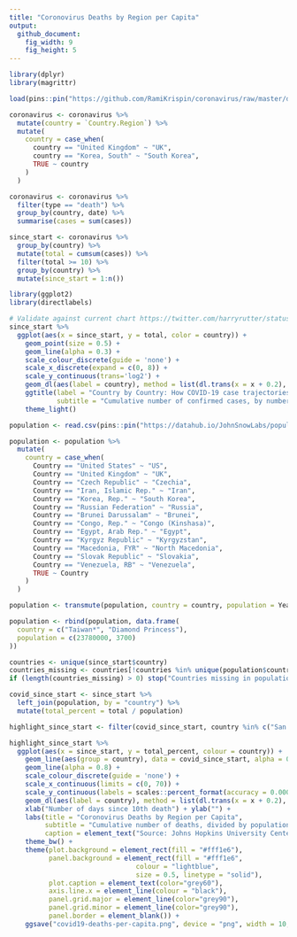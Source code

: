 ```yaml
---
title: "Coronovirus Deaths by Region per Capita"
output:
  github_document:
    fig_width: 9
    fig_height: 5
---
```


```r
library(dplyr)
library(magrittr)

load(pins::pin("https://github.com/RamiKrispin/coronavirus/raw/master/data/coronavirus.rda"))

coronavirus <- coronavirus %>%
  mutate(country = `Country.Region`) %>%
  mutate(
    country = case_when(
      country == "United Kingdom" ~ "UK",
      country == "Korea, South" ~ "South Korea",
      TRUE ~ country
    )
  )

coronavirus <- coronavirus %>%
  filter(type == "death") %>%
  group_by(country, date) %>%
  summarise(cases = sum(cases))
```

```r
since_start <- coronavirus %>%
  group_by(country) %>%
  mutate(total = cumsum(cases)) %>%
  filter(total >= 10) %>%
  group_by(country) %>%
  mutate(since_start = 1:n())
```

```r
library(ggplot2)
library(directlabels)

# Validate against current chart https://twitter.com/harryrutter/status/1244253749520084992/photo/1
since_start %>%
  ggplot(aes(x = since_start, y = total, color = country)) +
    geom_point(size = 0.5) +
    geom_line(alpha = 0.3) +
    scale_colour_discrete(guide = 'none') +
    scale_x_discrete(expand = c(0, 8)) +
    scale_y_continuous(trans='log2') +
    geom_dl(aes(label = country), method = list(dl.trans(x = x + 0.2), "last.points", cex = 0.8)) +
    ggtitle(label = "Country by Country: How COVID-19 case trajectories compare",
            subtitle = "Cumulative number of confirmed cases, by number of days since 10th death") +
    theme_light()
```

```r
population <- read.csv(pins::pin("https://datahub.io/JohnSnowLabs/population-figures-by-country/r/population-figures-by-country-csv.csv"), stringsAsFactors = F)

population <- population %>%
  mutate(
    country = case_when(
      Country == "United States" ~ "US",
      Country == "United Kingdom" ~ "UK",
      Country == "Czech Republic" ~ "Czechia",
      Country == "Iran, Islamic Rep." ~ "Iran",
      Country == "Korea, Rep." ~ "South Korea",
      Country == "Russian Federation" ~ "Russia",
      Country == "Brunei Darussalam" ~ "Brunei",
      Country == "Congo, Rep." ~ "Congo (Kinshasa)",
      Country == "Egypt, Arab Rep." ~ "Egypt",
      Country == "Kyrgyz Republic" ~ "Kyrgyzstan",
      Country == "Macedonia, FYR" ~ "North Macedonia",
      Country == "Slovak Republic" ~ "Slovakia",
      Country == "Venezuela, RB" ~ "Venezuela",
      TRUE ~ Country
    )
  )

population <- transmute(population, country = country, population = Year_2016)

population <- rbind(population, data.frame(
  country = c("Taiwan*", "Diamond Princess"),
  population = c(23780000, 3700)
))

countries <- unique(since_start$country)
countries_missing <- countries[!countries %in% unique(population$country)]
if (length(countries_missing) > 0) stop("Countries missing in population table: ", paste0(countries_missing, collapse = "; "))
```

```r
covid_since_start <- since_start %>%
  left_join(population, by = "country") %>%
  mutate(total_percent = total / population)

highlight_since_start <- filter(covid_since_start, country %in% c("San Marino", "Andorra", "Iceland", "India", "Luxembourg", "US", "Spain", "Italy", "Japan", "China", "Iran", "UK", "South Korea", "Singapore", "Diamond Princess", "Vietnam", "Taiwan*", "Thailand", "Germany", "France", "Monaco"))

highlight_since_start %>%
  ggplot(aes(x = since_start, y = total_percent, colour = country)) +
    geom_line(aes(group = country), data = covid_since_start, alpha = 0.3, colour = "grey") +
    geom_line(alpha = 0.8) +
    scale_colour_discrete(guide = 'none') +
    scale_x_continuous(limits = c(0, 70)) +
    scale_y_continuous(labels = scales::percent_format(accuracy = 0.00001), trans='log2') +
    geom_dl(aes(label = country), method = list(dl.trans(x = x + 0.2), "last.points", cex = 0.7)) +
    xlab("Number of days since 10th death") + ylab("") +
    labs(title = "Coronovirus Deaths by Region per Capita",
         subtitle = "Cumulative number of deaths, divided by population, since 10th death",
         caption = element_text("Source: Johns Hopkins University Center for Systems Science and Engineering. Data Updated: March 28, 2020\nFigure: github.com/javierluraschi/c19chart", color="grey")) +
    theme_bw() + 
    theme(plot.background = element_rect(fill = "#fff1e6"),
          panel.background = element_rect(fill = "#fff1e6",
                                colour = "lightblue",
                                size = 0.5, linetype = "solid"),
          plot.caption = element_text(color="grey60"),
          axis.line.x = element_line(colour = "black"),
          panel.grid.major = element_line(color="grey90"),
          panel.grid.minor = element_line(color="grey90"),
          panel.border = element_blank()) +
    ggsave("covid19-deaths-per-capita.png", device = "png", width = 10, height = 5)
```


